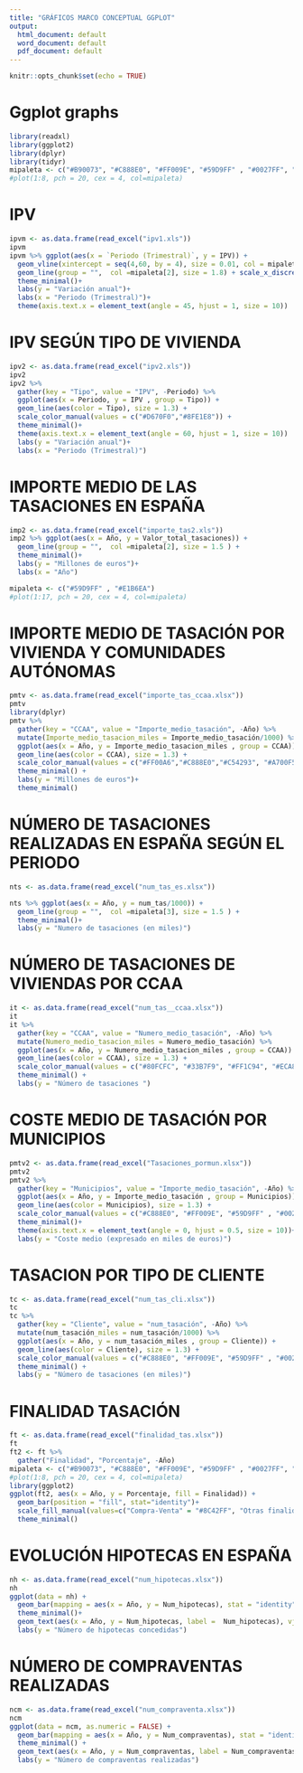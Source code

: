 ---
title: "GRÁFICOS MARCO CONCEPTUAL GGPLOT"
output:
  html_document: default
  word_document: default
  pdf_document: default
---

```{r setup, include=FALSE, comment=FALSE, warning=FALSE}
knitr::opts_chunk$set(echo = TRUE)
```

# Ggplot graphs
```{r message=FALSE, warning=FALSE}
library(readxl)
library(ggplot2)
library(dplyr)
library(tidyr)
mipaleta <- c("#B90073", "#C888E0", "#FF009E", "#59D9FF" , "#0027FF", "#E1B6EA", "#A3BFE8", "#C8D9F3")
#plot(1:8, pch = 20, cex = 4, col=mipaleta)
```


# IPV 

```{r, comment=FALSE, warning=FALSE}
ipvm <- as.data.frame(read_excel("ipv1.xls")) 
ipvm
ipvm %>% ggplot(aes(x = `Periodo (Trimestral)`, y = IPV)) +
  geom_vline(xintercept = seq(4,60, by = 4), size = 0.01, col = mipaleta[8]) +
  geom_line(group = "",  col =mipaleta[2], size = 1.8) + scale_x_discrete() +
  theme_minimal()+
  labs(y = "Variación anual")+
  labs(x = "Periodo (Trimestral)")+
  theme(axis.text.x = element_text(angle = 45, hjust = 1, size = 10))
```


# IPV SEGÚN TIPO DE VIVIENDA
```{r, comment=FALSE, warning=FALSE}
ipv2 <- as.data.frame(read_excel("ipv2.xls")) 
ipv2
ipv2 %>% 
  gather(key = "Tipo", value = "IPV", -Periodo) %>% 
  ggplot(aes(x = Periodo, y = IPV , group = Tipo)) +
  geom_line(aes(color = Tipo), size = 1.3) + 
  scale_color_manual(values = c("#D670F0","#8FE1E8")) +
  theme_minimal()+
  theme(axis.text.x = element_text(angle = 60, hjust = 1, size = 10))  +
  labs(y = "Variación anual")+
  labs(x = "Periodo (Trimestral)")
```


# IMPORTE MEDIO DE LAS TASACIONES EN ESPAÑA
```{r, comment=FALSE, warning=FALSE}
imp2 <- as.data.frame(read_excel("importe_tas2.xls")) 
imp2 %>% ggplot(aes(x = Año, y = Valor_total_tasaciones)) +
  geom_line(group = "",  col =mipaleta[2], size = 1.5 ) +
  theme_minimal()+
  labs(y = "Millones de euros")+
  labs(x = "Año") 

mipaleta <- c("#59D9FF" , "#E1B6EA")
#plot(1:17, pch = 20, cex = 4, col=mipaleta)
```


# IMPORTE MEDIO DE TASACIÓN POR VIVIENDA Y COMUNIDADES AUTÓNOMAS

```{r, comment=FALSE, warning=FALSE}
pmtv <- as.data.frame(read_excel("importe_tas_ccaa.xlsx"))
pmtv
library(dplyr)
pmtv %>% 
  gather(key = "CCAA", value = "Importe_medio_tasación", -Año) %>% 
  mutate(Importe_medio_tasacion_miles = Importe_medio_tasación/1000) %>% 
  ggplot(aes(x = Año, y = Importe_medio_tasacion_miles , group = CCAA)) +
  geom_line(aes(color = CCAA), size = 1.3) + 
  scale_color_manual(values = c("#FF00A6","#C888E0","#C54293", "#A700F5", "#FD839C", "#27F9FF" , "#F30CF3", "#80FCFC", "#33B7F9", "#FF1C94", "#ECA8CC", "#E080B3", "#DB33F9", "#F682E1", "#FD839C", "#59D9FF" , "#3354F9")) +
  theme_minimal() +
  labs(y = "Millones de euros")+
  theme_minimal()
```



# NÚMERO DE TASACIONES REALIZADAS EN ESPAÑA SEGÚN EL PERIODO
```{r, comment=FALSE, warning=FALSE}
nts <- as.data.frame(read_excel("num_tas_es.xlsx")) 

nts %>% ggplot(aes(x = Año, y = num_tas/1000)) +
  geom_line(group = "",  col =mipaleta[3], size = 1.5 ) +
  theme_minimal()+
  labs(y = "Numero de tasaciones (en miles)")
```



# NÚMERO DE TASACIONES DE VIVIENDAS POR CCAA
```{r, comment=FALSE, warning=FALSE}
it <- as.data.frame(read_excel("num_tas__ccaa.xlsx"))
it
it %>% 
  gather(key = "CCAA", value = "Numero_medio_tasación", -Año) %>% 
  mutate(Numero_medio_tasacion_miles = Numero_medio_tasación) %>% 
  ggplot(aes(x = Año, y = Numero_medio_tasacion_miles , group = CCAA)) +
  geom_line(aes(color = CCAA), size = 1.3) + 
  scale_color_manual(values = c("#80FCFC", "#33B7F9", "#FF1C94", "#ECA8CC", "#E080B3", "#DB33F9", "#F682E1","#FF00A6","#C888E0","#C54293", "#A700F5", "#FD839C", "#27F9FF" , "#F30CF3",  "#FD839C", "#59D9FF" , "#3354F9")) +
  theme_minimal() +
  labs(y = "Número de tasaciones ")
```


# COSTE MEDIO DE TASACIÓN POR MUNICIPIOS

```{r, comment=FALSE, warning=FALSE}
pmtv2 <- as.data.frame(read_excel("Tasaciones_pormun.xlsx"))
pmtv2
pmtv2 %>% 
  gather(key = "Municipios", value = "Importe_medio_tasación", -Año) %>% 
  ggplot(aes(x = Año, y = Importe_medio_tasación , group = Municipios)) +
  geom_line(aes(color = Municipios), size = 1.3) + 
  scale_color_manual(values = c("#C888E0", "#FF009E", "#59D9FF" , "#0027FF")) +
  theme_minimal()+
  theme(axis.text.x = element_text(angle = 0, hjust = 0.5, size = 10))+
  labs(y = "Coste medio (expresado en miles de euros)")

```


# TASACION POR TIPO DE CLIENTE
```{r, comment=FALSE, warning=FALSE}
tc <- as.data.frame(read_excel("num_tas_cli.xlsx"))
tc
tc %>% 
  gather(key = "Cliente", value = "num_tasación", -Año) %>% 
  mutate(num_tasación_miles = num_tasación/1000) %>% 
  ggplot(aes(x = Año, y = num_tasación_miles , group = Cliente)) +
  geom_line(aes(color = Cliente), size = 1.3) + 
  scale_color_manual(values = c("#C888E0", "#FF009E", "#59D9FF" , "#0027FF")) +
  theme_minimal() +
  labs(y = "Número de tasaciones (en miles)")

```


# FINALIDAD TASACIÓN

```{r, comment=FALSE, warning=FALSE}
ft <- as.data.frame(read_excel("finalidad_tas.xlsx"))
ft
ft2 <- ft %>% 
  gather("Finalidad", "Porcentaje", -Año) 
mipaleta <- c("#B90073", "#C888E0", "#FF009E", "#59D9FF" , "#0027FF", "#E1B6EA", "#A3BFE8", "#C8D9F3")
#plot(1:8, pch = 20, cex = 4, col=mipaleta)
library(ggplot2)
ggplot(ft2, aes(x = Año, y = Porcentaje, fill = Finalidad)) + 
  geom_bar(position = "fill", stat="identity")+
  scale_fill_manual(values=c("Compra-Venta" = "#8C42FF", "Otras finalidades" = "#C888E0", "Garantía Hipotecaria"="#39EDFC", "Requeridas por Normativa Contable" = "#FF0097"))+
  theme_minimal()
```



# EVOLUCIÓN HIPOTECAS EN ESPAÑA 
```{r,  comment=FALSE, warning=FALSE}
nh <- as.data.frame(read_excel("num_hipotecas.xlsx")) 
nh
ggplot(data = nh) +
  geom_bar(mapping = aes(x = Año, y = Num_hipotecas), stat = "identity",fill = "#FFA961" )+
  theme_minimal()+
  geom_text(aes(x = Año, y = Num_hipotecas, label =  Num_hipotecas), vjust = -1) +
  labs(y = "Número de hipotecas concedidas") 
```


# NÚMERO DE COMPRAVENTAS REALIZADAS
```{r,  comment=FALSE, warning=FALSE}
ncm <- as.data.frame(read_excel("num_compraventa.xlsx")) 
ncm
ggplot(data = ncm, as.numeric = FALSE) +
  geom_bar(mapping = aes(x = Año, y = Num_compraventas), stat = "identity",fill = mipaleta[3] )+
  theme_minimal() +
  geom_text(aes(x = Año, y = Num_compraventas, label = Num_compraventas), vjust = -1)+
  labs(y = "Número de compraventas realizadas")
```

